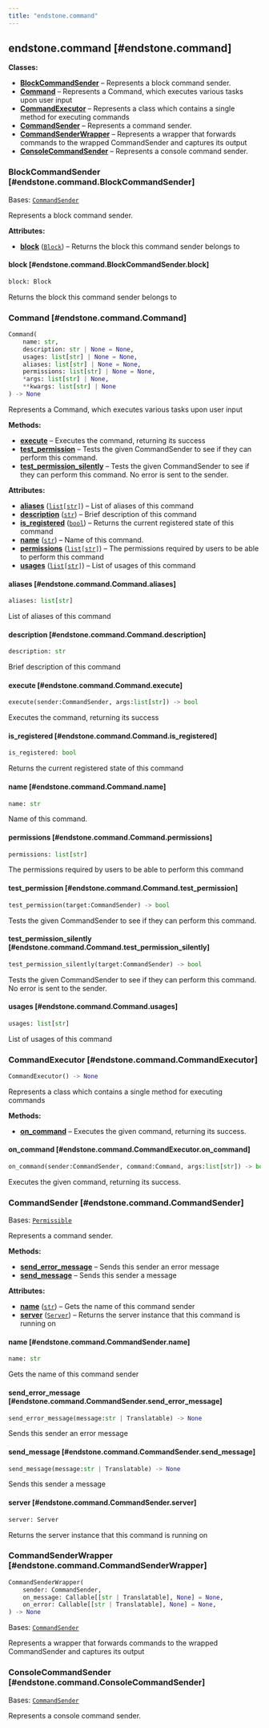 ```yaml
---
title: "endstone.command"
---
```


## endstone.command [#endstone.command]

**Classes:**

- [**BlockCommandSender**](#endstone.command.BlockCommandSender) – Represents a block command sender.
- [**Command**](#endstone.command.Command) – Represents a Command, which executes various tasks upon user input
- [**CommandExecutor**](#endstone.command.CommandExecutor) – Represents a class which contains a single method for executing commands
- [**CommandSender**](#endstone.command.CommandSender) – Represents a command sender.
- [**CommandSenderWrapper**](#endstone.command.CommandSenderWrapper) – Represents a wrapper that forwards commands to the wrapped CommandSender and captures its output
- [**ConsoleCommandSender**](#endstone.command.ConsoleCommandSender) – Represents a console command sender.

### BlockCommandSender [#endstone.command.BlockCommandSender]

<div className="pl-[2em] mt-[1.25em]">

Bases: <code>[CommandSender](#endstone._internal.endstone_python.CommandSender)</code>

Represents a block command sender.

**Attributes:**

- [**block**](#endstone.command.BlockCommandSender.block) (<code>[Block](#endstone._internal.endstone_python.Block)</code>) – Returns the block this command sender belongs to

#### block [#endstone.command.BlockCommandSender.block]

```python
block: Block
```

Returns the block this command sender belongs to

</div>

### Command [#endstone.command.Command]

```python
Command(
    name: str,
    description: str | None = None,
    usages: list[str] | None = None,
    aliases: list[str] | None = None,
    permissions: list[str] | None = None,
    *args: list[str] | None,
    **kwargs: list[str] | None
) -> None
```

<div className="pl-[2em] mt-[1.25em]">

Represents a Command, which executes various tasks upon user input

**Methods:**

- [**execute**](#endstone.command.Command.execute) – Executes the command, returning its success
- [**test_permission**](#endstone.command.Command.test_permission) – Tests the given CommandSender to see if they can perform this command.
- [**test_permission_silently**](#endstone.command.Command.test_permission_silently) – Tests the given CommandSender to see if they can perform this command. No error is sent to the sender.

**Attributes:**

- [**aliases**](#endstone.command.Command.aliases) (<code>[list](#list)\[[str](#str)\]</code>) – List of aliases of this command
- [**description**](#endstone.command.Command.description) (<code>[str](#str)</code>) – Brief description of this command
- [**is_registered**](#endstone.command.Command.is_registered) (<code>[bool](#bool)</code>) – Returns the current registered state of this command
- [**name**](#endstone.command.Command.name) (<code>[str](#str)</code>) – Name of this command.
- [**permissions**](#endstone.command.Command.permissions) (<code>[list](#list)\[[str](#str)\]</code>) – The permissions required by users to be able to perform this command
- [**usages**](#endstone.command.Command.usages) (<code>[list](#list)\[[str](#str)\]</code>) – List of usages of this command

#### aliases [#endstone.command.Command.aliases]

```python
aliases: list[str]
```

List of aliases of this command

#### description [#endstone.command.Command.description]

```python
description: str
```

Brief description of this command

#### execute [#endstone.command.Command.execute]

```python
execute(sender:CommandSender, args:list[str]) -> bool
```

Executes the command, returning its success

#### is_registered [#endstone.command.Command.is_registered]

```python
is_registered: bool
```

Returns the current registered state of this command

#### name [#endstone.command.Command.name]

```python
name: str
```

Name of this command.

#### permissions [#endstone.command.Command.permissions]

```python
permissions: list[str]
```

The permissions required by users to be able to perform this command

#### test_permission [#endstone.command.Command.test_permission]

```python
test_permission(target:CommandSender) -> bool
```

Tests the given CommandSender to see if they can perform this command.

#### test_permission_silently [#endstone.command.Command.test_permission_silently]

```python
test_permission_silently(target:CommandSender) -> bool
```

Tests the given CommandSender to see if they can perform this command. No error is sent to the sender.

#### usages [#endstone.command.Command.usages]

```python
usages: list[str]
```

List of usages of this command

</div>

### CommandExecutor [#endstone.command.CommandExecutor]

```python
CommandExecutor() -> None
```

<div className="pl-[2em] mt-[1.25em]">

Represents a class which contains a single method for executing commands

**Methods:**

- [**on_command**](#endstone.command.CommandExecutor.on_command) – Executes the given command, returning its success.

#### on_command [#endstone.command.CommandExecutor.on_command]

```python
on_command(sender:CommandSender, command:Command, args:list[str]) -> bool
```

Executes the given command, returning its success.

</div>

### CommandSender [#endstone.command.CommandSender]

<div className="pl-[2em] mt-[1.25em]">

Bases: <code>[Permissible](#endstone._internal.endstone_python.Permissible)</code>

Represents a command sender.

**Methods:**

- [**send_error_message**](#endstone.command.CommandSender.send_error_message) – Sends this sender an error message
- [**send_message**](#endstone.command.CommandSender.send_message) – Sends this sender a message

**Attributes:**

- [**name**](#endstone.command.CommandSender.name) (<code>[str](#str)</code>) – Gets the name of this command sender
- [**server**](#endstone.command.CommandSender.server) (<code>[Server](#endstone._internal.endstone_python.Server)</code>) – Returns the server instance that this command is running on

#### name [#endstone.command.CommandSender.name]

```python
name: str
```

Gets the name of this command sender

#### send_error_message [#endstone.command.CommandSender.send_error_message]

```python
send_error_message(message:str | Translatable) -> None
```

Sends this sender an error message

#### send_message [#endstone.command.CommandSender.send_message]

```python
send_message(message:str | Translatable) -> None
```

Sends this sender a message

#### server [#endstone.command.CommandSender.server]

```python
server: Server
```

Returns the server instance that this command is running on

</div>

### CommandSenderWrapper [#endstone.command.CommandSenderWrapper]

```python
CommandSenderWrapper(
    sender: CommandSender,
    on_message: Callable[[str | Translatable], None] = None,
    on_error: Callable[[str | Translatable], None] = None,
) -> None
```

<div className="pl-[2em] mt-[1.25em]">

Bases: <code>[CommandSender](#endstone._internal.endstone_python.CommandSender)</code>

Represents a wrapper that forwards commands to the wrapped CommandSender and captures its output

</div>

### ConsoleCommandSender [#endstone.command.ConsoleCommandSender]

<div className="pl-[2em] mt-[1.25em]">

Bases: <code>[CommandSender](#endstone._internal.endstone_python.CommandSender)</code>

Represents a console command sender.

</div>
